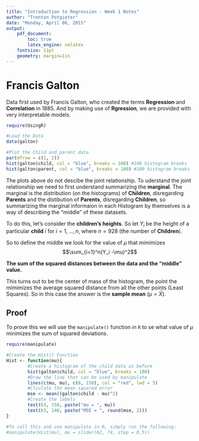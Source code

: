 ```yaml
---
title: "Introduction to Regression - Week 1 Notes"
author: "Trenton Potgieter"
date: "Monday, April 06, 2015"
output: 
    pdf_document:
        toc: true
        latex_engine: xelatex
    fontsize: 11pt
    geometry: margin=1in
---
```


\newpage

# Francis Galton

Data first used by Francis Galton, who created the terms __Regression__ and __Correlation__ in 1885. And by making use of __Rgression__, we are provided with very interpretable models.

```r
require(UsingR)

#Load the Data
data(galton)

#Plot the Child and parent data
par(mfrow = c(1, 2))
hist(galton$child, col = "blue", breaks = 100) #100 histogram breaks
hist(galton$parent, col = "blue", breaks = 100) #100 histogram breaks

```

The plots above do not descibe the joint relationship. To uderstand the joint relationship we need to first understand summarizing the __marginal__. The marginal is the distribution (on the histograms) of __Children__, disregarding __Parents__ and the distibution of __Parents__, disregarding __Children__, so summarizing the marginal informaion in each Histogram by themselves is a way of describing the "middle" of these datasets.

To do this, let's consider the __children's heights__. So let $Y_i$ be the height of a particular __child__ $i$ for $i=1,\ldots,n$, where $n=928$ (the number of __Children__).

So to define the middle we look for the value of $\mu$ that mimimizes $$\sum_{i=1}^n(Y_i -\mu)^2$$

__The sum of the squared distances between the data and the "middle" value.__

This turns out to be the center of mass of the histogram, the point the mimimizes the average squared distance from all the other points (Least Squares). So in this case the answer is the __sample mean__ ($\mu=\bar{X}$).

## Proof 

To prove this we will use the `manipulate()` function in `R` to se what value of $\mu$ minimizes the sum of squared deviations.

```r
require(manipulate)

#Create the Hist() Function
Hist <- function(mu){        
        #Create a histogram of the child data as before
        hist(galton$child, col = "blue", breaks = 100)
        #Draw the line that can be used by manipulate
        lines(c(mu, mu), c(0, 150), col = "red", lwd = 5)
        #Clculate the mean squared error
        mse <- mean((galton$child - mu)^2)
        #Create the labels
        text(63, 150, paste("mu = ", mu))
        text(63, 140, paste("MSE = ", round(mse, 2)))
}

#To call this and use manipulate in R, simply run the following:
#manipulate(Hist(mu), mu = slider(62, 74, step = 0.5))

```


